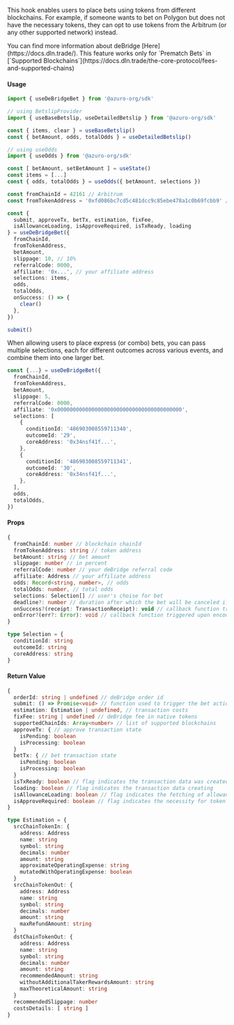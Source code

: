 
This hook enables users to place bets using tokens from different blockchains. For example, if someone wants to bet on Polygon but does not have the necessary tokens, they can opt to use tokens from the Arbitrum (or any other supported network) instead.

<Callout type="info">
  You can find more information about deBridge [Here](https://docs.dln.trade/).
</Callout>
<Callout type="warning">
  This feature works only for `Prematch Bets` in [`Supported Blockchains`](https://docs.dln.trade/the-core-protocol/fees-and-supported-chains)
</Callout>


#### Usage

```ts
import { useDeBridgeBet } from '@azuro-org/sdk'

// using BetslipProvider
import { useBaseBetslip, useDetailedBetslip } from '@azuro-org/sdk'

const { items, clear } = useBaseBetslip()
const { betAmount, odds, totalOdds } = useDetailedBetslip()

// using useOdds
import { useOdds } from '@azuro-org/sdk'

const [ betAmount, setBetAmount ] = useState()
const items = [...]
const { odds, totalOdds } = useOdds({ betAmount, selections })

const fromChainId = 42161 // Arbitrum
const fromTokenAddress = '0xfd086bc7cd5c481dcc9c85ebe478a1c0b69fcbb9' // USDT

const {
  submit, approveTx, betTx, estimation, fixFee,
  isAllowanceLoading, isApproveRequired, isTxReady, loading
} = useDeBridgeBet({
  fromChainId,
  fromTokenAddress,
  betAmount,
  slippage: 10, // 10%
  referralCode: 0000,
  affiliate: '0x...', // your affiliate address
  selections: items,
  odds,
  totalOdds,
  onSuccess: () => {
    clear()
  },
})

submit()
```

<Callout type="info">
When allowing users to place express (or combo) bets, you can pass multiple selections, each for different outcomes across various events, and combine them into one larger bet.

```ts
const {...} = useDeBridgeBet({
  fromChainId,
  fromTokenAddress,
  betAmount,
  slippage: 5,
  referralCode: 0000,
  affiliate: '0x0000000000000000000000000000000000000000',
  selections: [
    {
      conditionId: '486903008559711340',
      outcomeId: '29',
      coreAddress: '0x34nsf41f...',
    },
    {
      conditionId: '486903008559711341',
      outcomeId: '30',
      coreAddress: '0x34nsf41f...',
    },
  ],
  odds,
  totalOdds,
})
```
</Callout>

#### Props

```ts
{
  fromChainId: number // blockchain chainId
  fromTokenAddress: string // token address
  betAmount: string // bet amount
  slippage: number // in percent
  referralCode: number // your deBridge referral code
  affiliate: Address // your affiliate address
  odds: Record<string, number>, // odds
  totalOdds: number, // total odds
  selections: Selection[] // user's choise for bet
  deadline?: number // duration after which the bet will be canceled if it does not get included in a block
  onSuccess?(receipt: TransactionReceipt): void // callback function triggered after a successful bet
  onError?(err?: Error): void // callback function triggered upon encountering an error
}
```

```ts
type Selection = {
  conditionId: string
  outcomeId: string
  coreAddress: string
}
```

#### Return Value

```ts
{
  orderId: string | undefined // deBridge order id
  submit: () => Promise<void> // function used to trigger the bet action or token spending approval
  estimation: Estimation | undefined, // transaction costs
  fixFee: string | undefined // deBridge fee in native tokens
  supportedChainIds: Array<number> // list of supported blockchains
  approveTx: { // approve transaction state
    isPending: boolean
    isProcessing: boolean
  }
  betTx: { // bet transaction state
    isPending: boolean
    isProcessing: boolean
  }
  isTxReady: boolean // flag indicates the transaction data was created
  loading: boolean // flag indicates the transaction data creating
  isAllowanceLoading: boolean // flag indicates the fetching of allowance
  isApproveRequired: boolean // flag indicates the necessity for token spending approval
}

type Estimation = {
  srcChainTokenIn: {
    address: Address
    name: string
    symbol: string
    decimals: number
    amount: string
    approximateOperatingExpense: string
    mutatedWithOperatingExpense: boolean
  }
  srcChainTokenOut: {
    address: Address
    name: string
    symbol: string
    decimals: number
    amount: string
    maxRefundAmount: string
  }
  dstChainTokenOut: {
    address: Address
    name: string
    symbol: string
    decimals: number
    amount: string
    recommendedAmount: string
    withoutAdditionalTakerRewardsAmount: string
    maxTheoreticalAmount: string
  }
  recommendedSlippage: number
  costsDetails: [ string ]
}
```
